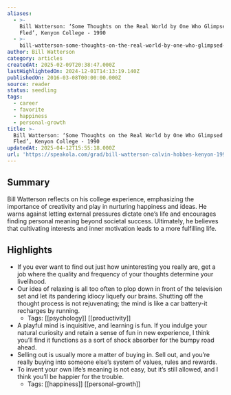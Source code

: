 ```yaml
---
aliases:
  - >-
    Bill Watterson: ‘Some Thoughts on the Real World by One Who Glimpsed It and
    Fled’, Kenyon College - 1990
  - >-
    bill-watterson-some-thoughts-on-the-real-world-by-one-who-glimpsed-it-and-fled-kenyon-college-1990
author: Bill Watterson
category: articles
createdAt: 2025-02-09T20:38:47.000Z
lastHighlightedOn: 2024-12-01T14:13:19.140Z
publishedOn: 2016-03-08T00:00:00.000Z
source: reader
status: seedling
tags:
  - career
  - favorite
  - happiness
  - personal-growth
title: >-
  Bill Watterson: ‘Some Thoughts on the Real World by One Who Glimpsed It and
  Fled’, Kenyon College - 1990
updatedAt: 2025-04-12T15:55:18.000Z
url: 'https://speakola.com/grad/bill-watterson-calvin-hobbes-kenyon-1990'
---
```

## Summary

Bill Watterson reflects on his college experience, emphasizing the importance of creativity and play in nurturing happiness and ideas. He warns against letting external pressures dictate one’s life and encourages finding personal meaning beyond societal success. Ultimately, he believes that cultivating interests and inner motivation leads to a more fulfilling life.

## Highlights

- If you ever want to find out just how uninteresting you really are, get a job where the quality and frequency of your thoughts determine your livelihood.
- Our idea of relaxing is all too often to plop down in front of the television set and let its pandering idiocy liquefy our brains. Shutting off the thought process is not rejuvenating; the mind is like a car battery-it recharges by running.
    - Tags: [[psychology]] [[productivity]]
- A playful mind is inquisitive, and learning is fun. If you indulge your natural curiosity and retain a sense of fun in new experience, I think you’ll find it functions as a sort of shock absorber for the bumpy road ahead.
- Selling out is usually more a matter of buying in. Sell out, and you’re really buying into someone else’s system of values, rules and rewards.
- To invent your own life’s meaning is not easy, but it’s still allowed, and I think you’ll be happier for the trouble.
    - Tags: [[happiness]] [[personal-growth]]
